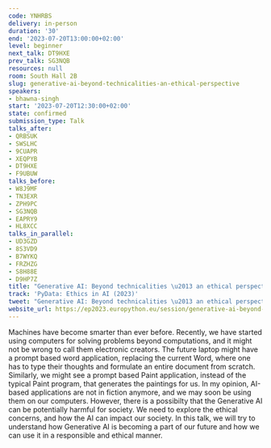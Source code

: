 ```yaml
---
code: YNHRBS
delivery: in-person
duration: '30'
end: '2023-07-20T13:00:00+02:00'
level: beginner
next_talk: DT9HXE
prev_talk: SG3NQB
resources: null
room: South Hall 2B
slug: generative-ai-beyond-technicalities-an-ethical-perspective
speakers:
- bhawna-singh
start: '2023-07-20T12:30:00+02:00'
state: confirmed
submission_type: Talk
talks_after:
- QRBSUK
- SWSLHC
- 9CUAPR
- XEQPYB
- DT9HXE
- F9UBUW
talks_before:
- W8J9MF
- TN3EXR
- ZPH9PC
- SG3NQB
- EAPRY9
- HL8XCC
talks_in_parallel:
- UD3GZD
- 8S3VD9
- B7WYKQ
- FRZHZG
- S8H88E
- D9HP7Z
title: "Generative AI: Beyond technicalities \u2013 an ethical perspective"
track: 'PyData: Ethics in AI (2023)'
tweet: "Generative AI: Beyond technicalities \u2013 an ethical perspective"
website_url: https://ep2023.europython.eu/session/generative-ai-beyond-technicalities-an-ethical-perspective
---
```


Machines have become smarter than ever before. Recently, we have started using computers for solving problems beyond computations, and it might not be wrong to call them electronic creators. The future laptop might have a prompt based word application, replacing the current Word, where one has to type their thoughts and formulate an entire document from  scratch. Similarly, we might see a prompt based Paint application, instead of the typical Paint program, that generates the paintings for us. In my opinion, AI-based applications are not in fiction anymore, and we may soon be using them on our computers. However, there is a possibilty that the Generative AI can be potentially harmful for society. We need to explore the ethical concerns, and how the AI can impact our society. In this talk, we will try to understand how Generative AI is becoming a part of our future and how we can use it in a responsible and ethical manner.